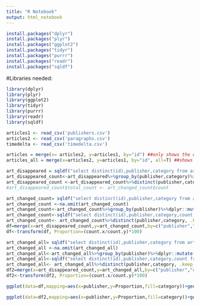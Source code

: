 ```yaml
---
title: "R Notebook"
output: html_notebook
---
```


```r
install.packages("dplyr")
install.packages("plyr")
install.packages("ggplot2")
install.packages("tidyr")
install.packages("purrr")
install.packages("readr")
install.packages("sqldf")
```

#Libraries needed:

```r
library(dplyr)
library(plyr)
library(ggplot2)
library(tidyr)
library(purrr)
library(readr)
library(sqldf)
```


```r
articles1 <- read_csv('publishers.csv')
articles2 <- read_csv('paragraphs.csv')
timedelta <- read_csv('timedelta.csv')

articles = merge(x= articles2, y=articles1, by="id") ##only shows the ones with change by default
articles_all = merge(x=articles2, y=articles1, by="id", all=T) ##shows all articles

art_disappeared = sqldf("select distinct(id),publisher,category from articles where paragraphs_removed>paragraphs_added")
art_disappeared_count<-art_disappeared%>%group_by(publisher,category)%>%dplyr::mutate(count=n())
art_disappeared_count <-art_disappeared_count%>%distinct(publisher,category,.keep_all=TRUE)
#art_disappeared_count$total_count <- art_changed_count$count

art_changed_count= sqldf("select distinct(id),publisher,category from articles")
art_changed_count <-na.omit(art_changed_count)
art_changed_count<-art_changed_count%>%group_by(publisher)%>%dplyr::mutate(count=n())
art_changed_count<-sqldf("select distinct(id),publisher,category,count from art_changed_count")
art_changed_count<- art_changed_count%>%distinct(publisher,category, .keep_all=TRUE)
df=merge(x=art_disappeared_count,y=art_changed_count,by=c("publisher","category"))
df<-transform(df, Proportion=(count.x/count.y)*100)

art_changed_all= sqldf("select distinct(id),publisher,category from articles_all")
art_changed_all <-na.omit(art_changed_all)
art_changed_all<-art_changed_all%>%group_by(publisher)%>%dplyr::mutate(count=n())
art_changed_all<-sqldf("select distinct(id),publisher,category,count from art_changed_all")
art_changed_all<- art_changed_all%>%distinct(publisher,category, .keep_all=TRUE)
df2=merge(x=art_disappeared_count,y=art_changed_all,by=c("publisher","category"))
df2<-transform(df2, Proportion=(count.x/count.y)*100)

ggplot(data=df,mapping=aes(x=publisher,y=Proportion,fill=category))+geom_bar(stat="identity")+ylab("Proportion (%)")+theme_bw()+theme(legend.position="top",axis.title=element_text(face="bold",size=14),axis.text.x=element_text(color = "black", size=10, angle=30, vjust=.8, hjust=0.8),legend.title=element_text(face="bold",size=14),legend.text=element_text(size=10))

ggplot(data=df2,mapping=aes(x=publisher,y=Proportion,fill=category))+geom_bar(stat="identity")+ylab("Proportion (%)")+theme_bw()+theme(legend.position="top",axis.title=element_text(face="bold",size=14),axis.text.x=element_text(color = "black", size=10, angle=30, vjust=.8, hjust=0.8),legend.title=element_text(face="bold",size=14),legend.text=element_text(size=10))


```